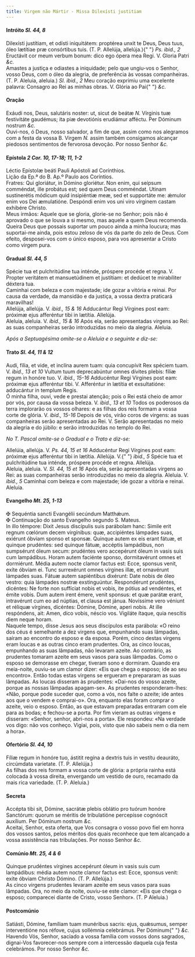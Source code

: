```yaml
---
title: Virgem não Mártir - Missa Dilexísti justitiam
---
```


<h4 class="text-center">
  Intróito <em>Sl. 44, 8</em>
</h4>
<div class="grid grid-cols-2 gap-5">
  <div class="col-6 dropcaps text-justify">
    Dilexísti justítiam, et odísti iniquitátem: proptérea unxit te Deus, Deus
    tuus, óleo lætítiae præ consórtibus tuis. (T. P. Allelúja, allelúja.){" "}
    <em>Ps. ibid., 2</em> Eructávit cor meum verbum bonum: dico ego ópera mea
    Regi. V. Gloria Patri <em>&c.</em>
  </div>
  <div class="col-6 dropcaps text-justify">
    Amastes a justiça e odiastes a iniquidade; pelo que ungiu-vos o Senhor,
    vosso Deus, com o óleo da alegria, de preferência às vossas companheiras.
    (T. P. Aleluia, aleluia.) <em>Sl. ibid., 2</em> Meu coração exprimiu uma
    excelente palavra: Consagro ao Rei as minhas obras. V. Glória ao Pai{" "}
    <em>&c.</em>
  </div>
</div>

<h4 class="text-center">Oração</h4>
<div class="grid grid-cols-2 gap-5">
  <div class="col-6 dropcaps text-justify">
    Exáudi nos, Deus, salutáris noster: ut, sicut de beátæ <em>N. </em>
    Vírginis tuæ festivitáte gaudémus; ita piæ devotiónis erudiámur afféctu. Per
    Dóminum nostrum <em>&c.</em>
  </div>
  <div class="col-6 dropcaps text-justify">
    Ouvi-nos, ó Deus, nosso salvador, a fim de que, assim como nos alegramos com
    a festa da vossa B. Virgem <em>N. </em>assim também consigamos alcançar
    piedosos sentimentos de fervorosa devoção. Por nosso Senhor <em>&c.</em>
  </div>
</div>

<h4 class="text-center">
  Epístola <em>2 Cor. 10, 17-18; 11, 1-2</em>
</h4>
<div class="grid grid-cols-2 gap-5">
  <div class="col-6 text-justify">
    Léctio Epístolæ beáti Pauli Apóstoli ad Corínthios.
  </div>
  <div class="col-6 text-justify">
    Lição da Ep.ª do B. Ap.º Paulo aos Coríntios.
  </div>
  <div class="col-6 dropcaps text-justify">
    Fratres: Qui gloriátur, in Dómino gloriétur. Non enim, qui seípsum
    comméndat, ille probátus est; sed quem Deus comméndat. Utinam sustinerétis
    módicum quid insipiéntiæ meæ, sed et supportáte me: ǽmulor enim vos Dei
    æmulatióne. Despóndi enim vos uni viro vírginem castam exhibére Christo.
  </div>
  <div class="col-6 dropcaps text-justify">
    Meus irmãos: Aquele que se gloria, glorie-se no Senhor; pois não é aprovado
    o que se louva a si mesmo, mas aquele a quem Deus recomenda. Queira Deus que
    possais suportar um pouco ainda a minha loucura; mas suportai-me ainda, pois
    estou zeloso de vós da parte do zelo de Deus. Com efeito, desposei-vos com o
    único esposo, para vos apresentar a Cristo como virgem pura.
  </div>
</div>

<h4 class="text-center">
  Gradual <em>Sl. 44, 5</em>
</h4>
<div class="grid grid-cols-2 gap-5">
  <div class="col-6 dropcaps text-justify">
    Spécie tua et pulchritúdine tua inténde, próspere procéde et regna. V.
    Propter veritátem et mansuetúdinem et justítiam: et dedúcet te mirabíliter
    déxtera tua.
  </div>
  <div class="col-6 dropcaps text-justify">
    Caminhai com beleza e com majestade; ide gozar a vitória e reinai. Por causa
    da verdade, da mansidão e da justiça, a vossa dextra praticará maravilhas!
  </div>
  <div class="col-6 text-justify">
    Allelúja, allelúja. V. <em>ibid., 15 & 16</em> Adducántur Regi Vírgines post
    eam: próximæ ejus afferéntur tibi in lætítia. Allelúja.
  </div>
  <div class="col-6 text-justify">
    Aleluia, aleluia. V. <em>ibid., 15 & 16</em> Após ela, serão apresentadas
    virgens ao Rei: as suas companheiras serão introduzidas no meio da alegria.
    Aleluia.
  </div>
</div>

<em>Após a Septuagésima omite-se o Aleluia e o seguinte e diz-se:</em>

<h4 class="text-center">
  Trato <em>Sl. 44, 11 & 12</em>
</h4>
<div class="grid grid-cols-2 gap-5">
  <div class="col-6 dropcaps text-justify">
    Audi, fília, et vide, et inclína aurem tuam: quia concupívit Rex spéciem
    tuam. V. <em>ibid., 13 et 10</em> Vultum tuum deprecabúntur omnes dívites
    plebis: fíliæ regum in honóre tuo. V. <em>ibid., 15-16</em> Adducéntur Regi
    Vírgines post eam: próximæ ejus afferéntur tibi. V. Afferéntur in lætítia et
    exsultatióne: adducántur in templum Regis.
  </div>
  <div class="col-6 dropcaps text-justify">
    Ó minha filha, ouvi, vede e prestai atenção; pois o Rei está cheio de amor
    por vós, por causa da vossa beleza. V. <em>ibid., 13 et 10</em> Todos os
    poderosos da terra implorarão os vossos olhares: e as filhas dos reis formam
    a vossa corte de glória. V. <em>ibid., 15-16</em> Depois de vós, virão coros
    de virgens: as suas companheiras serão apresentadas ao Rei. V. Serão
    apresentadas no meio da alegria e do júbilo: e serão introduzidas no templo
    do Rei.
  </div>
</div>

<em>No T. Pascal omite-se o Gradual e o Trato e diz-se:</em>

<div class="grid grid-cols-2 gap-5">
  <div class="col-6 text-justify">
    Allelúia, allelúja. V. <em>Ps. 44, 15 et 16</em> Adducéntur Regi Vírgines
    post eam: próximæ ejus afferéntur tibi in lætítia. Allelúja. V.{" "}
    <em>ibid., 5</em> Spécie tua et pulchritúdine tua inténde, próspere procéde
    et regna. Allelúja.
  </div>
  <div class="col-6 text-justify">
    Aleluia, aleluia. V. <em>Sl. 44, 15 et 16</em> Após ela, serão apresentadas
    virgens ao Rei: as suas companheiras serão introduzidas no meio da alegria.
    Aleluia. V. <em>ibid., 5</em> Caminhai com beleza e com majestade; ide gozar
    a vitória e reinai. Aleluia.
  </div>
</div>

<h4 class="text-center">
  Evangelho <em>Mt. 25, 1-13</em>
</h4>
<div class="grid grid-cols-2 gap-5">
  <div class="col-6 text-justify">
    <span class="text-danger">&#10016;</span> Sequéntia sancti Evangélii
    secúndum Matthǽum.
  </div>
  <div class="col-6 text-justify">
    <span class="text-danger">&#10016;</span> Continuação do santo Evangelho
    segundo S. Mateus.
  </div>
  <div class="col-6 dropcaps text-justify">
    In illo témpore: Dixit Jesus discípulis suis parábolam hanc: Simile erit
    regnum cœlórum decem virgínibus: quæ, accipiéntes lámpades suas, exiérunt
    óbviam sponso et sponsæ. Quinque autem ex eis erant fátuæ, et quinque
    prudéntes: sed quinque fátuæ, accéptis lampádibus, non sumpsérunt óleum
    secum: prudéntes vero accepérunt óleum in vasis suis cum lampádibus. Horam
    autem faciénte sponso, dormitavérunt omnes et dormiérunt. Média autem nocte
    clamor factus est: Ecce, sponsus venit, exíte óbviam ei. Tunc surrexérunt
    omnes vírgines illæ, et ornavérunt lámpades suas. Fátuæ autem sapiéntibus
    dixérunt: Date nobis de óleo vestro: quia lámpades nostræ exstinguúntur.
    Respondérunt prudéntes, dicéntes: Ne forte non suffíciat nobis et vobis, ite
    pótius ad vendéntes, et émite vobis. Dum autem irent émere, venit sponsus:
    et quæ parátæ erant, intravérunt cum eo ad núptias, et clausa est jánua.
    Novíssime vero véniunt et réliquæ vírgines, dicéntes: Dómine, Dómine, aperi
    nobis. At ille respóndens, ait: Amen, dico vobis, néscio vos. Vigiláte
    ítaque, quia nescítis diem neque horam.
  </div>
  <div class="col-6 dropcaps text-justify">
    Naquele tempo, disse Jesus aos seus discípulos esta parábola: «O reino dos
    céus é semelhante a dez virgens que, empunhando suas lâmpadas, saíram ao
    encontro do esposo e da esposa. Porém, cinco destas virgens eram loucas e as
    outras cinco eram prudentes. Ora, as cinco loucas, empunhando as suas
    lâmpadas, não levaram azeite. Ao contrário, as prudentes tomaram azeite em
    seus vasos para suas lâmpadas. Como o esposo se demorasse em chegar, tiveram
    sono e dormiram. Quando era meia-noite, ouviu-se um clamor dizer: «Eis que
    chega o esposo; ide ao seu encontro». Então todas estas virgens se ergueram
    e prepararam as suas lâmpadas. As loucas disseram às prudentes: «Dai-nos do
    vosso azeite, porque as nossas lâmpadas apagam-se». As prudentes
    responderam-lhes: «Não, porque pode suceder que, como a vós, nos falte o
    azeite; ide antes aos que o vendem e comprai-o». Ora, enquanto elas foram
    comprar o azeite, veio o esposo. Então, as que estavam preparadas entraram
    com ele para as bodas; e fechou-se a porta. Por fim vieram as outras virgens
    e disseram: «Senhor, senhor, abri-nos a porta». Ele respondeu: «Na verdade
    vos digo: não vos conheço. Vigiai, pois, visto que não sabeis nem o dia nem
    a hora».
  </div>
</div>

<h4 class="text-center">
  Ofertório <em>Sl. 44, 10</em>
</h4>
<div class="grid grid-cols-2 gap-5">
  <div class="col-6 dropcaps text-justify">
    Fíliæ regum in honóre tuo, ástitit regína a dextris tuis in vestítu
    deauráto, circúmdata varietate. (T. P. Allelúja.)
  </div>
  <div class="col-6 dropcaps text-justify">
    As filhas dos reis formam a vossa corte de glória: a própria rainha está
    colocada à vossa direita, envergando um vestido de ouro, recamado da mais
    rica variedade. (T. P. Aleluia.)
  </div>
</div>

<h4 class="text-center">Secreta</h4>
<div class="grid grid-cols-2 gap-5">
  <div class="col-6 dropcaps text-justify">
    Accépta tibi sit, Dómine, sacrátæ plebis oblátio pro tuórum honóre
    Sanctórum: quorum se méritis de tribulatióne percepísse cognóscit auxílium.
    Per Dóminum nostrum <em>&c.</em>
  </div>
  <div class="col-6 dropcaps text-justify">
    Aceitai, Senhor, esta oferta, que Vos consagra o vosso povo fiel em honra
    dos vossos santos, pelos méritos dos quais reconhece que tem alcançado a
    vossa assistência nas tribulações. Por nosso Senhor <em>&c.</em>
  </div>
</div>

<h4 class="text-center">
  Comúnio <em>Mt. 25, 4 & 6</em>
</h4>
<div class="grid grid-cols-2 gap-5">
  <div class="col-6 dropcaps text-justify">
    Quinque prudéntes vírgines accepérunt óleum in vasis suis cum lampádibus:
    média autem nocte clamor factus est: Ecce, sponsus venit: exite óbviam
    Christo Dómino. (T. P. Allelúja.)
  </div>
  <div class="col-6 dropcaps text-justify">
    As cinco virgens prudentes levaram azeite em seus vasos para suas lâmpadas.
    Ora, no meio da noite, ouviu-se este clamor: «Eis que chega o esposo;
    comparecei diante de Cristo, vosso Senhor». (T. P Aleluia.)
  </div>
</div>

<h4 class="text-center">Postcomúnio</h4>
<div class="grid grid-cols-2 gap-5">
  <div class="col-6 dropcaps text-justify">
    Satiásti, Dómine, famíliam tuam munéribus sacris: ejus, quǽsumus, semper
    interventióne nos réfove, cujus sollémnia celebrámus. Per Dóminum{" "}
    <em>&c.</em>
  </div>
  <div class="col-6 dropcaps text-justify">
    Havendo Vós, Senhor, saciado a vossa família com vossos dons sagrados,
    dignai-Vos favorecer-nos sempre com a intercessão daquela cuja festa
    celebrámos. Por nosso Senhor <em>&c.</em>
  </div>
</div>
